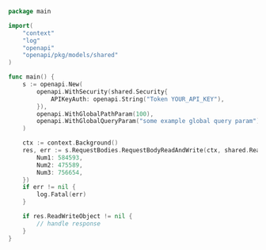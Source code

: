 ```go showLineNumbers copy filename="Request Body Read And Write usage example"
package main

import(
	"context"
	"log"
	"openapi"
	"openapi/pkg/models/shared"
)

func main() {
    s := openapi.New(
        openapi.WithSecurity(shared.Security{
            APIKeyAuth: openapi.String("Token YOUR_API_KEY"),
        }),
        openapi.WithGlobalPathParam(100),
        openapi.WithGlobalQueryParam("some example global query param"),
    )

    ctx := context.Background()
    res, err := s.RequestBodies.RequestBodyReadAndWrite(ctx, shared.ReadWriteObjectInput{
        Num1: 584593,
        Num2: 475589,
        Num3: 756654,
    })
    if err != nil {
        log.Fatal(err)
    }

    if res.ReadWriteObject != nil {
        // handle response
    }
}
```
